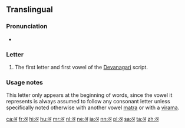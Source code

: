 {{Devanagari character info|hex=0905|name=DEVANAGARI LETTER A|image=[[File:Deva-a.png|100px]]}}
{{also|अं|अँ}}
==Translingual==

===Pronunciation===
* {{IPA|/ə/|lang=mul}}

===Letter===
{{mul-Deva|a}}

# The first letter and first vowel of the [[Devanagari]] script.

===Usage notes===
This letter only appears at the beginning of words, since the vowel it represents is always assumed to follow any consonant letter unless specifically noted otherwise with another vowel [[matra]] or with a [[virama]].

[[ca:अ]]
[[fr:अ]]
[[hi:अ]]
[[hu:अ]]
[[mr:अ]]
[[nl:अ]]
[[ne:अ]]
[[ja:अ]]
[[nn:अ]]
[[pl:अ]]
[[sa:अ]]
[[ta:अ]]
[[zh:अ]]